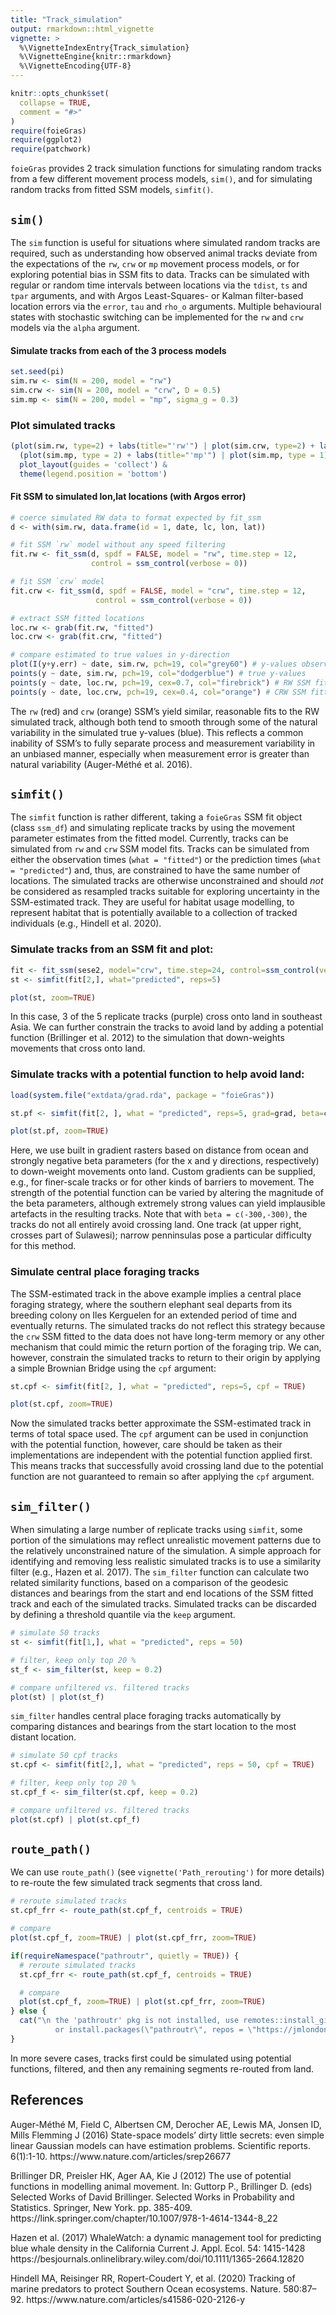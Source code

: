 ```yaml
---
title: "Track_simulation"
output: rmarkdown::html_vignette
vignette: >
  %\VignetteIndexEntry{Track_simulation}
  %\VignetteEngine{knitr::rmarkdown}
  %\VignetteEncoding{UTF-8}
---
```


```r
knitr::opts_chunk$set(
  collapse = TRUE,
  comment = "#>"
)
require(foieGras)
require(ggplot2)
require(patchwork)
```
`foieGras` provides 2 track simulation functions for simulating random tracks from a few different movement process models, `sim()`, and for simulating random tracks from fitted SSM models, `simfit()`. 

## `sim()`
The `sim` function is useful for situations where simulated random tracks are required, such as understanding how observed animal tracks deviate from the expectations of the `rw`, `crw` or `mp` movement process models, or for exploring potential bias in SSM fits to data. Tracks can be simulated with regular or random time intervals between locations via the `tdist`, `ts` and `tpar` arguments, and with Argos Least-Squares- or Kalman filter-based location errors via the `error`, `tau` and `rho_o` arguments. Multiple behavioural states with stochastic switching can be implemented for the `rw` and `crw` models via the `alpha` argument.

#### Simulate tracks from each of the 3 process models
```r
set.seed(pi)
sim.rw <- sim(N = 200, model = "rw")
sim.crw <- sim(N = 200, model = "crw", D = 0.5)
sim.mp <- sim(N = 200, model = "mp", sigma_g = 0.3)
```

### Plot simulated tracks
```r
(plot(sim.rw, type=2) + labs(title="'rw'") | plot(sim.crw, type=2) + labs(title="'crw'")) / 
  (plot(sim.mp, type = 2) + labs(title="'mp'") | plot(sim.mp, type = 1)) + 
  plot_layout(guides = 'collect') & 
  theme(legend.position = 'bottom')
```

#### Fit SSM to simulated lon,lat locations (with Argos error)
```r
# coerce simulated RW data to format expected by fit_ssm
d <- with(sim.rw, data.frame(id = 1, date, lc, lon, lat))

# fit SSM `rw` model without any speed filtering
fit.rw <- fit_ssm(d, spdf = FALSE, model = "rw", time.step = 12, 
                  control = ssm_control(verbose = 0))

# fit SSM `crw` model
fit.crw <- fit_ssm(d, spdf = FALSE, model = "crw", time.step = 12, 
                   control = ssm_control(verbose = 0))

# extract SSM fitted locations
loc.rw <- grab(fit.rw, "fitted")
loc.crw <- grab(fit.crw, "fitted")
```

```r
# compare estimated to true values in y-direction
plot(I(y+y.err) ~ date, sim.rw, pch=19, col="grey60") # y-values observed with Argos error
points(y ~ date, sim.rw, pch=19, col="dodgerblue") # true y-values
points(y ~ date, loc.rw, pch=19, cex=0.7, col="firebrick") # RW SSM fitted y
points(y ~ date, loc.crw, pch=19, cex=0.4, col="orange") # CRW SSM fitted y
```
The `rw` (red) and `crw` (orange) SSM's yield similar, reasonable fits to the RW simulated track, although both tend to smooth through some of the natural variability in the simulated true y-values (blue). This reflects a common inability of SSM's to fully separate process and measurement variability in an unbiased manner, especially when measurement error is greater than natural variability (Auger-Méthé et al. 2016).

## `simfit()`
The `simfit` function is rather different, taking a `foieGras` SSM fit object (class `ssm_df`) and simulating replicate tracks by using the movement parameter estimates from the fitted model. Currently, tracks can be simulated from `rw` and `crw` SSM model fits. Tracks can be simulated from either the observation times (`what = "fitted"`) or the prediction times (`what = "predicted"`) and, thus, are constrained to have the same number of locations. The simulated tracks are otherwise unconstrained and should *not* be considered as resampled tracks suitable for exploring uncertainty in the SSM-estimated track. They are useful for habitat usage modelling, to represent habitat that is potentially available to a collection of tracked individuals (e.g., Hindell et al. 2020). 

### Simulate tracks from an SSM fit and plot:
```r
fit <- fit_ssm(sese2, model="crw", time.step=24, control=ssm_control(verbose=0))
st <- simfit(fit[2,], what="predicted", reps=5)

plot(st, zoom=TRUE)
```

In this case, 3 of the 5 replicate tracks (purple) cross onto land in southeast Asia. We can further constrain the tracks to avoid land by adding a potential function (Brillinger et al. 2012) to the simulation that down-weights movements that cross onto land. 

### Simulate tracks with a potential function to help avoid land:
```r
load(system.file("extdata/grad.rda", package = "foieGras"))

st.pf <- simfit(fit[2, ], what = "predicted", reps=5, grad=grad, beta=c(-350,-350))

plot(st.pf, zoom=TRUE)
```

Here, we use built in gradient rasters based on distance from ocean and strongly negative beta parameters (for the x and y directions, respectively) to down-weight movements onto land. Custom gradients can be supplied, e.g., for finer-scale tracks or for other kinds of barriers to movement. The strength of the potential function can be varied by altering the magnitude of the beta parameters, although extremely strong values can yield implausible artefacts in the resulting tracks. Note that with `beta = c(-300,-300)`, the tracks do not all entirely avoid crossing land. One track (at upper right, crosses part of Sulawesi); narrow penninsulas pose a particular difficulty for this method.

### Simulate central place foraging tracks
The SSM-estimated track in the above example implies a central place foraging strategy, where the southern elephant seal departs from its breeding colony on Iles Kerguelen for an extended period of time and eventually returns. The simulated tracks do not reflect this strategy because the `crw` SSM fitted to the data does not have long-term memory or any other mechanism that could mimic the return portion of the foraging trip. We can, however, constrain the simulated tracks to return to their origin by applying a simple Brownian Bridge using the `cpf` argument:
```r
st.cpf <- simfit(fit[2, ], what = "predicted", reps=5, cpf = TRUE)

plot(st.cpf, zoom=TRUE)
```

Now the simulated tracks better approximate the SSM-estimated track in terms of total space used. The `cpf` argument can be used in conjunction with the potential function, however, care should be taken as their implementations are independent with the potential function applied first. This means tracks that successfully avoid crossing land due to the potential function are not guaranteed to remain so after applying the `cpf` argument.

## `sim_filter()`
When simulating a large number of replicate tracks using `simfit`, some portion of the simulations may reflect unrealistic movement patterns due to the relatively unconstrained nature of the simulation. A simple approach for identifying and removing less realistic simulated tracks is to use a similarity filter (e.g., Hazen et al. 2017). The `sim_filter` function can calculate two related similarity functions, based on a comparison of the geodesic distances and bearings from the start and end locations of the SSM fitted track and each of the simulated tracks. Simulated tracks can be discarded by defining a threshold quantile via the `keep` argument.
```r
# simulate 50 tracks
st <- simfit(fit[1,], what = "predicted", reps = 50)

# filter, keep only top 20 %
st_f <- sim_filter(st, keep = 0.2)

# compare unfiltered vs. filtered tracks
plot(st) | plot(st_f)
```

`sim_filter` handles central place foraging tracks automatically by comparing distances and bearings from the start location to the most distant location.  
```r
# simulate 50 cpf tracks
st.cpf <- simfit(fit[2,], what = "predicted", reps = 50, cpf = TRUE)

# filter, keep only top 20 %
st.cpf_f <- sim_filter(st.cpf, keep = 0.2)

# compare unfiltered vs. filtered tracks
plot(st.cpf) | plot(st.cpf_f)
```

## `route_path()` 
We can use `route_path()` (see `vignette('Path_rerouting')` for more details) to re-route the few simulated track segments that cross land.  
```r
# reroute simulated tracks
st.cpf_frr <- route_path(st.cpf_f, centroids = TRUE)

# compare
plot(st.cpf_f, zoom=TRUE) | plot(st.cpf_frr, zoom=TRUE)
```

```r
if(requireNamespace("pathroutr", quietly = TRUE)) {
  # reroute simulated tracks
  st.cpf_frr <- route_path(st.cpf_f, centroids = TRUE)

  # compare
  plot(st.cpf_f, zoom=TRUE) | plot(st.cpf_frr, zoom=TRUE)
} else {
  cat("\n the 'pathroutr' pkg is not installed, use remotes::install_github(\"jmlondon/pathroutr\")
          or install.packages(\"pathroutr\", repos = \"https://jmlondon.r-universe.dev\")to use this function\n")
}
```

In more severe cases, tracks first could be simulated using potential functions, filtered, and then any remaining segments re-routed from land.

## References
Auger-Méthé M, Field C, Albertsen CM, Derocher AE, Lewis MA, Jonsen ID, Mills Flemming J (2016) State-space models’ dirty little secrets: even simple linear Gaussian models can have estimation problems. Scientific reports. 6(1):1-10. https://www.nature.com/articles/srep26677

Brillinger DR, Preisler HK, Ager AA, Kie J (2012) The use of potential functions in modelling animal movement. In: Guttorp P., Brillinger D. (eds) Selected Works of David Brillinger. Selected Works in Probability and Statistics. Springer, New York. pp. 385-409. https://link.springer.com/chapter/10.1007/978-1-4614-1344-8_22

Hazen et al. (2017) WhaleWatch: a dynamic management tool for predicting blue whale density in the California Current J. Appl. Ecol. 54: 1415-1428 https://besjournals.onlinelibrary.wiley.com/doi/10.1111/1365-2664.12820

Hindell MA, Reisinger RR, Ropert-Coudert Y, et al. (2020) Tracking of marine predators to protect Southern Ocean ecosystems. Nature. 580:87–92. https://www.nature.com/articles/s41586-020-2126-y